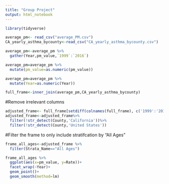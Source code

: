 ---
title: "Group Project"
output: html_notebook
---


```{r}
library(tidyverse)
```


```{r}
average_pm<- read_csv("average_PM.csv")
CA_yearly_asthma_bycounty<-read_csv("CA_yearly_asthma_bycounty.csv")
```


```{r}
average_pm<-average_pm %>%
  gather(Year,pm_value,`1999`:`2016`)
```
```{r}
average_pm=average_pm %>%
  mutate(pm_value=as.numeric(pm_value))
```
```{r}
average_pm=average_pm %>%
  mutate(Year=as.numeric(Year))
```

```{r}
full_frame<-inner_join(average_pm,CA_yearly_asthma_bycounty)
```

#Remove irrelevant columns
```{r}
adjusted_frame<- full_frame[setdiff(colnames(full_frame), c('1999':'2010','LGHC Indicator ID','LGHC Indicator Name','LGHC Target Rate','2017','2018','Numerator'))]
adjusted_frame<-adjusted_frame%>%
  filter(!str_detect(County,'California'))%>%
  filter(!str_detect(County,'United States'))

```



#Filter the frame to only include stratifcation by "All Ages"
```{r}
frame_all_ages<-adjusted_frame %>%
  filter(Strata_Name=="All Ages")
```


```{r}
frame_all_ages %>%
  ggplot(aes(x=pm_value, y=Rate))+
  facet_wrap(~Year)+
  geom_point()+
  geom_smooth(method=lm)
  

```



